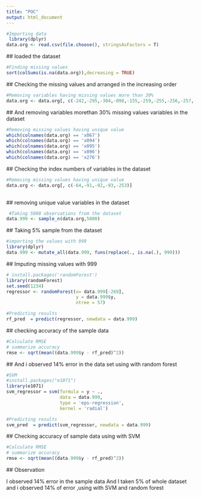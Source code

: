 ---
title: "POC"
output: html_document
---

```{r}
#Importing data
 library(dplyr)
data.org <- read.csv(file.choose(), stringsAsFactors = T)

```
 ## loaded the dataset 

```{r}
#Finding missing values
sort(colSums(is.na(data.org)),decreasing = TRUE)

```

 ## Checking the missing values and arranged in the increasing order

```{r}

#Removing variables having missing values more than 30%
data.org <- data.org[, c(-242,-295,-304,-098,-155,-259,-255,-256,-257,-302,-268,-162,-265,-266,-267,-253,-297,-275,-293,-288,-289,-290,-148,-223,-222,-041,-057,-058,-237,-238,-239)]

```                     

 ## And removing variables morethan 30% missing values variables in the dataset 

```{r}

#Removing missing values having unique value
which(colnames(data.org) == 'x067')
which(colnames(data.org) == 'x094')
which(colnames(data.org) == 'x095')
which(colnames(data.org) == 'x096')
which(colnames(data.org) == 'x276')

```

 ## Checking the index numbers of variables in the dataset

```{r}

#Removing missing values having unique value
data.org <- data.org[, c(-64,-91,-92,-93,-253)]
 
```

 ## removing unique value variables in the dataset
 

```{r}
 #Taking 5000 observations from the dataset 
data.999 <- sample_n(data.org,5000)
```

 ## Taking 5% sample from the dataset 

```{r}
#importing the values with 999
library(dplyr)
data.999 <- mutate_all(data.999, funs(replace(., is.na(.), 999)))
```

 ## Imputing missing values with 999 

```{r}
# install.packages('randomForest')
library(randomForest)
set.seed(1234)
regressor <- randomForest(x= data.999[-269],
                          y = data.999$y,
                          ntree = 57)

#Predicting results
rf_pred  = predict(regressor, newdata = data.999)

```

 ## checking accuracy of the sample data 
 

```{r}
#Calculate RMSE 
# summarize accuracy
rmse <- sqrt(mean((data.999$y - rf_pred)^2))

```

 ## And i observed 14% error in the data set using with random forest



```{r}
#SVM 
#install.packages("e1071")
library(e1071)
svm_regressor = svm(formula = y ~ .,
                    data = data.999,
                    type = 'eps-regression',
                    kernel = 'radial')

#Predicting results
svm_pred  = predict(svm_regressor, newdata = data.999)
```

 ## Checking accuracy of sample data using with  SVM 

```{r}
#Calculate RMSE 
# summarize accuracy
rmse <- sqrt(mean((data.999$y - rf_pred)^2))                 
```
 
 ## Observation
 
 I observed 14% error in the sample data
 And I taken 5% of whole dataset and i observed 14% of error ,using with SVM and random forest
